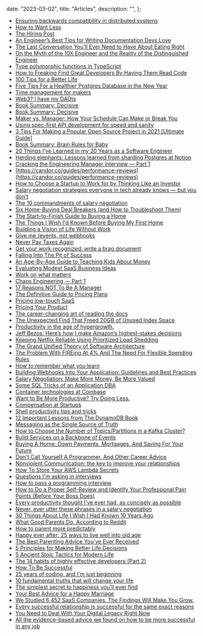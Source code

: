 
  date: "2023-03-02",
  title: "Articles",
  description: "",
};


- [Ensuring backwards compatibility in distributed systems](https://stackoverflow.blog/2020/05/13/ensuring-backwards-compatibility-in-distributed-systems/)
- [How to Want Less](https://www.theatlantic.com/magazine/archive/2022/03/why-we-are-never-satisfied-happiness/621304/)
- [The Hiring Post](http://sockpuppet.org/blog/2015/03/06/the-hiring-post/)
- [An Engineer’s Best Tips for Writing Documentation Devs Love ](https://thenewstack.io/an-engineers-best-tips-for-writing-documentation-devs-love/)
- [The Last Conversation You’ll Ever Need to Have About Eating Right](https://www.grubstreet.com/2018/03/ultimate-conversation-on-healthy-eating-and-nutrition.html)
- [On the Myth of the 10X Engineer and the Reality of the Distinguished Engineer](https://redmonk.com/fryan/2016/12/12/on-the-myth-of-the-10x-engineer-and-the-reality-of-the-distinguished-engineer/)
- [Type polymorphic functions in TypeScript](https://www.zhenghao.io/posts/type-functions)
- [How to Freaking Find Great Developers By Having Them Read Code](https://freakingrectangle.wordpress.com/2022/04/15/how-to-freaking-hire-great-developers/)
- [100 Tips for a Better Life](https://www.lesswrong.com/posts/7hFeMWC6Y5eaSixbD/100-tips-for-a-better-life)
- [Five Tips For a Healthier Postgres Database in the New Year](https://www.crunchydata.com/blog/five-tips-for-a-healthier-postgres-database-in-the-new-year)
- [Time management for makers](https://github.com/readme/guides/time-management-software-engineers)
- [Web3? I have my DAOts](https://networked.substack.com/p/web3-i-have-my-daots)
- [Book Summary: Decisive](https://fourminutebooks.com/decisive-summary/)
- [Book Summary: Decisive](https://www.samuelthomasdavies.com/book-summaries/business/decisive/)
- [Maker vs. Manager: How Your Schedule Can Make or Break You](https://fs.blog/maker-vs-manager/)
- [Using spec-first API development for speed and sanity](https://www.atlassian.com/blog/technology/spec-first-api-development)
- [3 Tips For Making a Popular Open Source Project in 2021 [Ultimate Guide]](https://skerritt.blog/make-popular-open-source-projects/)
- [Book Summary: Brain Rules for Baby](https://seattlelearningcenter.com/brain-rules-for-baby-book-summary/)
- [20 Things I’ve Learned in my 20 Years as a Software Engineer](https://www.simplethread.com/20-things-ive-learned-in-my-20-years-as-a-software-engineer/)
- [Herding elephants: Lessons learned from sharding Postgres at Notion](https://www.notion.so/blog/sharding-postgres-at-notion)
- [Cracking the Engineering Manager interview — Part 1](https://medium.com/srivatsan-sridharan/cracking-the-engineering-manager-interview-part-1-adb0b63c7f2f)
- [https://candor.co/guides/performance-reviews](https://candor.co/guides/performance-reviews)
- [How to Choose a Startup to Work for by Thinking Like an Investor](https://triplebyte.com/blog/how-to-choose-a-startup-to-work-for)
- [Salary negotiation strategies everyone in tech already knows — but you don’t](https://candor.co/guides/salary-negotiation)
- [The 10 commandments of salary negotiation](https://www.lennysnewsletter.com/p/negotiating-comp)
- [Six Home-Buying Deal Breakers (and How to Troubleshoot Them)](https://lifehacker.com/six-home-buying-deal-breakers-and-how-to-troubleshoot-1605420806)
- [The Start-to-Finish Guide to Buying a Home](https://lifehacker.com/the-start-to-finish-guide-to-buying-a-home-1663317601)
- [The Things I Wish I'd Known Before Buying My First Home](https://lifehacker.com/12-things-i-should-have-considered-before-buying-my-fir-1784984459)
- [Building a Vision of Life Without Work](https://livingafi.com/2015/03/09/building-a-vision-of-life-without-work/)
- [Give me /events, not webhooks](https://blog.syncinc.so/events-not-webhooks)
- [Never Pay Taxes Again](https://www.gocurrycracker.com/never-pay-taxes-again/)
- [Get your work recognized: write a brag document](https://jvns.ca/blog/brag-documents/)
- [Falling Into The Pit of Success](https://blog.codinghorror.com/falling-into-the-pit-of-success/)
- [An Age-By-Age Guide to Teaching Kids About Money](https://offspring.lifehacker.com/an-age-by-age-guide-to-teaching-kids-about-money-1846651973)
- [Evaluating Modest SaaS Business Ideas](https://greaterdanorequalto.com/evaluating-modest-saas-business-ideas/)
- [Work on what matters](https://staffeng.com/guides/work-on-what-matters)
- [Chaos Engineering — Part 1](https://medium.com/the-cloud-architect/chaos-engineering-ab0cc9fbd12a)
- [17 Reasons NOT To Be A Manager](https://charity.wtf/2019/09/08/reasons-not-to-be-a-manager/)
- [ The Definitive Guide to Pricing Plans ](https://capitalandgrowth.org/answers/Article/3169972/The-Definitive-Guide-to-Pricing-Plans)
- [Pricing low-touch SaaS](https://stripe.com/atlas/guides/saas-pricing)
- [Pricing Your Product](https://www.sequoiacap.com/article/pricing-your-product/)
- [The career-changing art of reading the docs](https://acloudguru.com/blog/engineering/the-career-changing-art-of-reading-the-docs)
- [The Unexpected Find That Freed 20GB of Unused Index Space](https://hakibenita.com/postgresql-unused-index-size)
- [Productivity in the age of hypergrowth.](https://lethain.com/productivity-in-the-age-of-hypergrowth/)
- [Jeff Bezos: Here’s how I make Amazon’s highest-stakes decisions](https://www.fastcompany.com/90578272/how-jeff-bezos-makes-decisions)
- [Keeping Netflix Reliable Using Prioritized Load Shedding](https://netflixtechblog.com/keeping-netflix-reliable-using-prioritized-load-shedding-6cc827b02f94?gi=6ec6c8411c5)
- [The Grand Unified Theory of Software Architecture](https://danuker.go.ro/the-grand-unified-theory-of-software-architecture.html)
- [The Problem With FIREing At 4% And The Need For Flexible Spending Rules](https://www.kitces.com/blog/the-problem-with-fireing-at-4-and-the-need-for-flexible-spending-rules/)
- [How to remember what you learn](https://vasilishynkarenka.com/learning/)
- [Building Webhooks Into Your Application: Guidelines and Best Practices](https://workos.com/blog/building-webhooks-into-your-application-guidelines-and-best-practices)
- [Salary Negotiation: Make More Money, Be More Valued](http://www.kalzumeus.com/2012/01/23/salary-negotiation/)
- [Some SQL Tricks of an Application DBA](https://hakibenita.com/sql-tricks-application-dba)
- [Container technologies at Coinbase](https://www.coinbase.com/blog/container-technologies-at-coinbase)
- [Want to Be More Productive? Try Doing Less.](https://hbr.org/2020/05/want-to-be-more-productive-try-doing-less)
- [Compensation at Startups](https://quip.com/HEB3Ah9dYD6o)
- [Shell productivity tips and tricks](https://blog.balthazar-rouberol.com/shell-productivity-tips-and-tricks.html)
- [12 Important Lessons from The DynamoDB Book](https://www.jeremydaly.com/important-lessons-from-the-dynamodb-book/)
- [Messaging as the Single Source of Truth](https://www.confluent.io/blog/messaging-single-source-truth/)
- [How to Choose the Number of Topics/Partitions in a Kafka Cluster?](https://www.confluent.io/blog/how-choose-number-topics-partitions-kafka-cluster/)
- [Build Services on a Backbone of Events](https://www.confluent.io/blog/build-services-backbone-events/)
- [Buying A Home: Down Payments, Mortgages, And Saving For Your Future](https://www.betterment.com/resources/buying-home-good-investment/)
- [Don't Call Yourself A Programmer, And Other Career Advice](https://www.kalzumeus.com/2011/10/28/dont-call-yourself-a-programmer/)
- [Nonviolent Communication: the key to improve your relationships](https://www.clearerthinking.org/single-post/2019/03/06/Want-to-improve-your-relationships-Try-Nonviolent-Communication-1)
- [How To Store Your AWS Lambda Secrets](https://medium.com/better-programming/how-to-store-your-aws-lambda-secrets-cheaply-without-compromising-scalability-or-security-d3e8a250f12c)
- [Questions I'm asking in interviews](http://jvns.ca/blog/2013/12/30/questions-im-asking-in-interviews/)
- [How to pass a programming interview](https://triplebyte.com/blog/how-to-pass-a-programming-interview)
- [How to Do a Proper Self-Review and Identify Your Professional Pain Points (Before Your Boss Does)](https://lifehacker.com/how-to-do-a-proper-self-review-and-identify-your-profes-5967786)
- [Every productivity thought I've ever had, as concisely as possible](https://guzey.com/productivity/)
- [Never, ever utter these phrases in a salary negotiation](https://www.fastcompany.com/90246630/what-not-to-say-in-a-salary-negotiation)
- [30 Things About Life I Wish I Had Known 10 Years Ago](http://getpocket.com/explore/item/30-things-about-life-i-wish-i-had-known-10-years-ago)
- [What Good Parents Do, According to Reddit](https://offspring.lifehacker.com/what-good-parents-do-according-to-reddit-1835465315)
- [How to parent more predictably](https://www.jefftk.com/p/how-to-parent-more-predictably)
- [Happy ever after: 25 ways to live well into old age](https://www.theguardian.com/lifeandstyle/2019/may/26/happy-ever-after-25-ways-to-live-well-into-old-age)
- [The Best Parenting Advice You've Ever Received](https://offspring.lifehacker.com/the-best-parenting-advice-youve-ever-received-1834656319)
- [5 Principles for Making Better Life Decisions](http://getpocket.com/explore/item/5-principles-for-making-better-life-decisions)
- [5 Ancient Stoic Tactics for Modern Life](https://www.artofmanliness.com/articles/5-ancient-stoic-tactics-modern-life/)
- [The 14 habits of highly effective developers (Part 2)](https://dev.to/pavlosisaris/the-14-habits-of-highly-effective-developers-part-2-2io0)
- [How To Be Successful](http://blog.samaltman.com/how-to-be-successful)
- [25 years of coding, and I'm just beginning](https://dev.to/dechamp/25-years-of-coding-and-im-just-beginning-442n)
- [10 fundamental truths that will change your life](https://www.theladders.com/career-advice/10-fundamental-truths-that-will-change-your-life)
- [The simplest secret to happiness you'll ever find](https://theweek.com/articles/447390/simplest-secret-happiness-youll-ever-find)
- [Your Best Advice for a Happy Marriage](https://www.nytimes.com/2018/05/17/reader-center/marriage-advice-royal-wedding.html)
- [We Studied 6,452 SaaS Companies. The Findings Will Make You Grow.](https://www.chargebee.com/blog/saas-business-growth-findings/)
- [Every successful relationship is successful for the same exact reasons](https://qz.com/884448/every-successful-relationship-is-successful-for-the-same-exact-reasons/)
- [You Need to Deal With Your Digital Legacy Right Now](https://lifehacker.com/you-need-to-deal-with-your-digital-legacy-right-now-1820407514)
- [ All the evidence-based advice we found on how to be more successful in any job](https://80000hours.org/career-guide/how-to-be-successful/)
